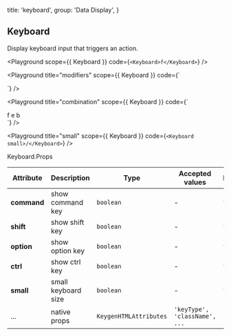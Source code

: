 
  title: 'keyboard',
  group: 'Data Display',
}

## Keyboard

Display keyboard input that triggers an action.

<Playground
  scope={{ Keyboard }}
  code={`
<Keyboard>f</Keyboard>
`} />

<Playground
  title="modifiers"
  scope={{ Keyboard }}
  code={`
<div>
  <Keyboard command />
  <Keyboard shift />
  <Keyboard option />
  <Keyboard ctrl />
</div>
`} />

<Playground
  title="combination"
  scope={{ Keyboard }}
  code={`
<div>
  <Keyboard command>f</Keyboard>
  <Keyboard shift>e</Keyboard>
  <Keyboard option ctrl>b</Keyboard>
</div>
`} />

<Playground
  title="small"
  scope={{ Keyboard }}
  code={`
<Keyboard small>/</Keyboard>
`} />

<Attributes edit="/pages/en-us/components/keyboard.mdx">
<Attributes.Title>Keyboard.Props</Attributes.Title>

| Attribute | Description | Type | Accepted values | Default
| ---------- | ---------- | ---- |  -------------- | ------ |
| **command** | show command key | `boolean` | - | `false` |
| **shift** | show shift key | `boolean` | - | `false` |
| **option** | show option key | `boolean` | - | `false` |
| **ctrl** | show ctrl key | `boolean` | - | `false` |
| **small** | small keyboard size | `boolean` | - | `false` |
| ... | native props | `KeygenHTMLAttributes` | `'keyType', 'className', ...` | - |

</Attributes>

